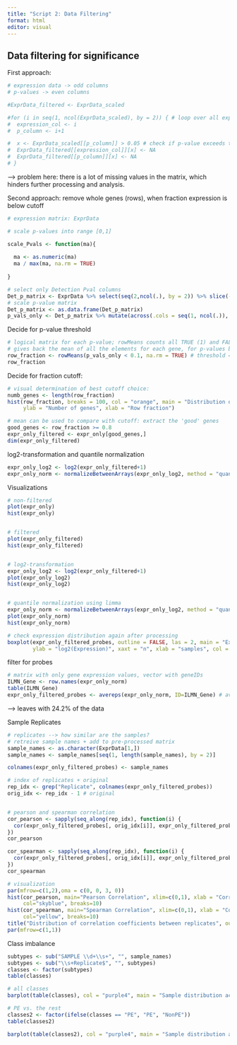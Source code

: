 ```yaml
---
title: "Script 2: Data Filtering"
format: html
editor: visual
---
```


## Data filtering for significance

First approach:

```r
# expression data -> odd columns
# p-values -> even columns

#ExprData_filtered <- ExprData_scaled

#for (i in seq(1, ncol(ExprData_scaled), by = 2)) { # loop over all expression columns
#  expression_col <- i
#  p_column <- i+1

#  x <- ExprData_scaled[[p_column]] > 0.05 # check if p-value exceeds threshold, gives logic vector
#  ExprData_filtered[[expression_col]][x] <- NA
#  ExprData_filtered[[p_column]][x] <- NA
# }
```

--\> problem here: there is a lot of missing values in the matrix, which hinders further processing and analysis.

Second approach: remove whole genes (rows), when fraction expression is below cutoff

```r
# expression matrix: ExprData

# scale p-values into range [0,1]

scale_Pvals <- function(ma){
  
  ma <- as.numeric(ma)
  ma / max(ma, na.rm = TRUE)
  
}

# select only Detection Pval columns
Det_p_matrix <- ExprData %>% select(seq(2,ncol(.), by = 2)) %>% slice(-1) %>% sapply(as.numeric) %>% as.matrix()
# scale p-value matrix
Det_p_matrix <- as.data.frame(Det_p_matrix)
p_vals_only <- Det_p_matrix %>% mutate(across(.cols = seq(1, ncol(.)), .fns = scale_Pvals))
```

Decide for p-value threshold

```r
# logical matrix for each p-value; rowMeans counts all TRUE (1) and FALSE (0) per row together 
# gives back the mean of all the elements for each gene, for p-values below 0.1
row_fraction <- rowMeans(p_vals_only < 0.1, na.rm = TRUE) # threshold = 0.1
row_fraction
```

Decide for fraction cutoff:

```r
# visual determination of best cutoff choice:
numb_genes <- length(row_fraction)
hist(row_fraction, breaks = 100, col = "orange", main = "Distribution of gene significance using row fraction (p < 0.1)", 
     ylab = "Number of genes", xlab = "Row fraction")

# mean can be used to compare with cutoff: extract the 'good' genes
good_genes <- row_fraction >= 0.8
expr_only_filtered <- expr_only[good_genes,]
dim(expr_only_filtered) 
```

log2-transformation and quantile normalization

```r
expr_only_log2 <- log2(expr_only_filtered+1)
expr_only_norm <- normalizeBetweenArrays(expr_only_log2, method = "quantile")
```

Visualizations

```r
# non-filtered
plot(expr_only)
hist(expr_only)


# filtered
plot(expr_only_filtered)
hist(expr_only_filtered)


# log2-transformation
expr_only_log2 <- log2(expr_only_filtered+1)
plot(expr_only_log2)
hist(expr_only_log2)


# quantile normalization using limma
expr_only_norm <- normalizeBetweenArrays(expr_only_log2, method = "quantile")
plot(expr_only_norm)
hist(expr_only_norm)

# check expression distribution again after processing
boxplot(expr_only_filtered_probes, outline = FALSE, las = 2, main = "Expression distribution per sample",
        ylab = "log2(Expression)", xaxt = "n", xlab = "samples", col = "lightblue")
```

filter for probes

```r
# matrix with only gene expression values, vector with geneIDs
ILMN_Gene <- row.names(expr_only_norm)
table(ILMN_Gene)
expr_only_filtered_probes <- avereps(expr_only_norm, ID=ILMN_Gene) # average replicates
```

--\> leaves with 24.2% of the data

Sample Replicates

```r
# replicates --> how similar are the samples?
# retreive sample names + add to pre-processed matrix
sample_names <- as.character(ExprData[1,])
sample_names <- sample_names[seq(1, length(sample_names), by = 2)]

colnames(expr_only_filtered_probes) <- sample_names

# index of replicates + original
rep_idx <- grep("Replicate", colnames(expr_only_filtered_probes))
orig_idx <- rep_idx - 1 # original


# pearson and spearman correlation
cor_pearson <- sapply(seq_along(rep_idx), function(i) {
  cor(expr_only_filtered_probes[, orig_idx[i]], expr_only_filtered_probes[, rep_idx[i]], method = "pearson")
})
cor_pearson

cor_spearman <- sapply(seq_along(rep_idx), function(i) {
  cor(expr_only_filtered_probes[, orig_idx[i]], expr_only_filtered_probes[, rep_idx[i]], method = "spearman")
})
cor_spearman

# visualization
par(mfrow=c(1,2),oma = c(0, 0, 3, 0))  
hist(cor_pearson, main="Pearson Correlation", xlim=c(0,1), xlab = "Correlation coefficient", ylab = "Number of replicate pairs", 
     col="skyblue", breaks=10)
hist(cor_spearman, main="Spearman Correlation", xlim=c(0,1), xlab = "Correlation coefficient", ylab = "", 
     col="yellow", breaks=10)
title("Distribution of correlation coefficients between replicates", outer = TRUE)
par(mfrow=c(1,1))


```

Class imbalance

```r
subtypes <- sub("SAMPLE \\d+\\s+", "", sample_names) 
subtypes <- sub("\\s+Replicate$", "", subtypes)
classes <- factor(subtypes)
table(classes)

# all classes
barplot(table(classes), col = "purple4", main = "Sample distribution across subtypes", xlab = "Classes", ylab = "Number of samples")

# PE vs. the rest
classes2 <- factor(ifelse(classes == "PE", "PE", "NonPE"))
table(classes2) 

barplot(table(classes2), col = "purple4", main = "Sample distribution across two classes", xlab = "Classes", ylab = "Number of samples")
```
